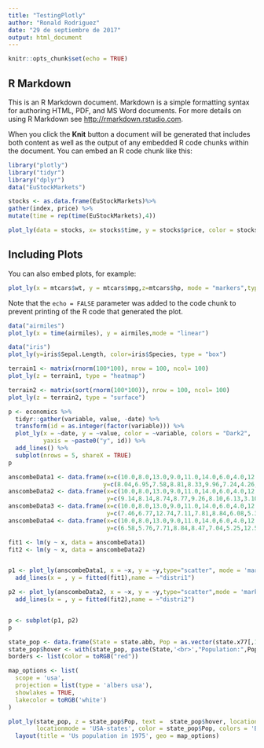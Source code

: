 ```yaml
---
title: "TestingPlotly"
author: "Ronald Rodriguez"
date: "29 de septiembre de 2017"
output: html_document
---
```


```r
knitr::opts_chunk$set(echo = TRUE)
```

## R Markdown

This is an R Markdown document. Markdown is a simple formatting syntax for authoring HTML, PDF, and MS Word documents. For more details on using R Markdown see <http://rmarkdown.rstudio.com>.

When you click the **Knit** button a document will be generated that includes both content as well as the output of any embedded R code chunks within the document. You can embed an R code chunk like this:

```r
library("plotly")
library("tidyr")
library("dplyr")
data("EuStockMarkets")

stocks <- as.data.frame(EuStockMarkets)%>%
gather(index, price) %>%
mutate(time = rep(time(EuStockMarkets),4))

plot_ly(data = stocks, x= stocks$time, y = stocks$price, color = stocks$index,type="scatter",mode = "markers")
```

## Including Plots

You can also embed plots, for example:

```r
plot_ly(x = mtcars$wt, y = mtcars$mpg,z=mtcars$hp, mode = "markers",type="scatter3d",color=as.factor(mtcars$cyl),size=mtcars$disp)
```

Note that the `echo = FALSE` parameter was added to the code chunk to prevent printing of the R code that generated the plot.

```r
data("airmiles")
plot_ly(x = time(airmiles), y = airmiles,mode = "linear")
```
```r
data("iris")
plot_ly(y=iris$Sepal.Length, color=iris$Species, type = "box")
```

```r
terrain1 <- matrix(rnorm(100*100), nrow = 100, ncol= 100)
plot_ly(z = terrain1, type = "heatmap")
```

```r
terrain2 <- matrix(sort(rnorm(100*100)), nrow = 100, ncol= 100)
plot_ly(z = terrain2, type = "surface")
```

```r
p <- economics %>%
  tidyr::gather(variable, value, -date) %>%
  transform(id = as.integer(factor(variable))) %>%
  plot_ly(x = ~date, y = ~value, color = ~variable, colors = "Dark2",
          yaxis = ~paste0("y", id)) %>%
  add_lines() %>%
  subplot(nrows = 5, shareX = TRUE)
p
```


```r
anscombeData1 <- data.frame(x=c(10.0,8.0,13.0,9.0,11.0,14.0,6.0,4.0,12.0,7.0,5.0),
                           y=c(8.04,6.95,7.58,8.81,8.33,9.96,7.24,4.26,10.84,4.82,5.68))
anscombeData2 <- data.frame(x=c(10.0,8.0,13.0,9.0,11.0,14.0,6.0,4.0,12.0,7.0,5.0),
                            y=c(9.14,8.14,8.74,8.77,9.26,8.10,6.13,3.10,9.13,7.26,4.74))
anscombeData3 <- data.frame(x=c(10.0,8.0,13.0,9.0,11.0,14.0,6.0,4.0,12.0,7.0,5.0),
                            y=c(7.46,6.77,12.74,7.11,7.81,8.84,6.08,5.39,8.15,6.42,5.73))
anscombeData4 <- data.frame(x=c(10.0,8.0,13.0,9.0,11.0,14.0,6.0,4.0,12.0,7.0,5.0),
                            y=c(6.58,5.76,7.71,8.84,8.47,7.04,5.25,12.50,5.56,7.91,6.89))

fit1 <- lm(y ~ x, data = anscombeData1)
fit2 <- lm(y ~ x, data = anscombeData2)


p1 <- plot_ly(anscombeData1, x = ~x, y = ~y,type="scatter", mode = 'markers') %>%
  add_lines(x = , y = fitted(fit1),name = ~"distri1")

p2 <- plot_ly(anscombeData2, x = ~x, y = ~y,type="scatter",mode = 'markers') %>%
  add_lines(x = , y = fitted(fit2),name = ~"distri2")


p <- subplot(p1, p2)
p
```



```r
state_pop <- data.frame(State = state.abb, Pop = as.vector(state.x77[,1]))
state_pop$hover <- with(state_pop, paste(State,'<br>',"Population:",Pop))
borders <- list(color = toRGB("red"))

map_options <- list(
  scope = 'usa',
  projection = list(type = 'albers usa'),
  showlakes = TRUE,
  lakecolor = toRGB('white')
)

plot_ly(state_pop, z = state_pop$Pop, text =  state_pop$hover, locations =  state_pop$State, type ='choropleth',
        locationmode = 'USA-states', color = state_pop$Pop, colors = 'Blues', marker = list(line = borders))%>%
  layout(title = 'Us population in 1975', geo = map_options)
```